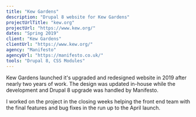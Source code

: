 ```yaml
---
title: "Kew Gardens"
description: "Drupal 8 website for Kew Gardens"
projectUrlTitle: "kew.org"
projectUrl: "https://www.kew.org/"
dates: "Spring 2019"
client: "Kew Gardens"
clientUrl: "https://www.kew.org/"
agency: "Manifesto"
agencyUrl: "https://manifesto.co.uk/"
tools: "Drupal 8, CSS Modules"
---
```


Kew Gardens launched it's upgraded and redesigned website in 2019 after nearly two years of work. The design was updated in-house while the development and Drupal 8 upgrade was handled by Manifesto.

I worked on the project in the closing weeks helping the front end team with the final features and bug fixes in the run up to the April launch.
